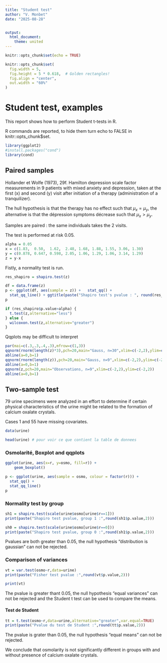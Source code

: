 ```yaml
---
title: "Student test"
author: "V. Monbet"
date: "2025-08-28"


output:
  html_document:
    theme: united
---
```


```r
knitr::opts_chunk$set(echo = TRUE)

knitr::opts_chunk$set(
  fig.width = 5, 
  fig.height = 5 * 0.618,  # Golden rectangles!
  fig.align = "center", 
  out.width = "60%"
)
```

# Student test, examples

This report shows how to perform Student t-tests in R. 

R commands are reported, to hide them turn echo to FALSE in knitr::opts_chunk$set. 

```r
library(ggplot2)
#install.packages("cond")
library(cond)
```
## Paired samples

 Hollander et Wolfe (1973), 29f.
 Hamilton depression scale factor measurements in 9 patients with  mixed anxiety and depression, taken at the first (x) and second  (y) visit after initiation of a therapy (administration of a tranquilizer).
 
 The hull hypothesis is that the therapy has no effect such that $\mu_x = \mu_y$, the alternative is that the dépression symptoms décrease such that $\mu_x > \mu_y$.
 
 Samples are paired : the same individuals takes the 2 visits. 

The test is performed at risk 0.05.
```r

alpha = 0.05
x = c(1.83,  0.50,  1.62,  2.48, 1.68, 1.88, 1.55, 3.06, 1.30)
y = c(0.878, 0.647, 0.598, 2.05, 1.06, 1.29, 1.06, 3.14, 1.29)
z = y-x

```

Fistly, a normality test is run. 
```r
res_shapiro = shapiro.test(z)

df = data.frame(z)
p <- ggplot(df, aes(sample = z)) +   stat_qq() +
  stat_qq_line() + ggtitle(paste("Shapiro test's pvalue : ", round(res_shapiro$p.value,2)))
p
```
```r
if (res_shapiro$p.value>alpha) {
  t.test(z,alternative="less")
} else {
  wilcoxon.test(z,alternative="greater")
}

```

Qqplots may be difficult to interpret
```r
par(mai=c(.3,.3,.4,.3),mfrow=c(1,3))
qqnorm(rnorm(length(z)*3),pch=20,main="Gauss, n=30",xlim=c(-2,2),ylim=c(-2,2))
abline(a=0,b=1)
qqnorm(rnorm(length(z)),pch=20,main="Gauss, n=9",xlim=c(-2,2),ylim=c(-2,2))
abline(a=0,b=1)
qqnorm(z,pch=20,main="Observations, n=9",xlim=c(-2,2),ylim=c(-2,2))
abline(a=0,b=1)
```

## Two-sample test 
 79 urine specimens were analyzed in an effort to determine  if certain physical characteristics of the urine might be related 
 to the formation of calcium oxalate crystals. 

 Cases 1 and 55 have missing covariates.


```r
data(urine)

head(urine) # pour voir ce que contient la table de donnees
```

### Osmolarité,  Boxplot and qqplots
```r

ggplot(urine, aes(x=r, y=osmo, fill=r)) + 
    geom_boxplot()
```

```r
p <- ggplot(urine, aes(sample = osmo, colour = factor(r))) +
  stat_qq() +
  stat_qq_line()
p
```

### Normality test by group
```r
sh1 = shapiro.test(scale(urine$osmo[urine$r==1]))
print(paste("Shapiro test pvalue, group 1 :",round(sh1$p.value,2)))

sh0 = shapiro.test(scale(urine$osmo[urine$r==0]))
print(paste("Shapiro test pvalue, group 0 :",round(sh1$p.value,2)))
```

Pvalues are both greater than  0.05, the null hypothesis "distribution is gaussian" can not be rejected. 

### Comparison of variances

```r
vt = var.test(osmo~r,data=urine)
print(paste("Fisher test pvalue :",round(vt$p.value,2)))

print(vt)
```
The pvalue is greater thant 0.05, the null hypothesis "equal variances" can not be rejected and the Student t test can be used to compare the means. 

#### Test de Student
```r
tt = t.test(osmo~r,data=urine,alternative="greater",var.equal=TRUE)
print(paste("Pvalue du test de Student :",round(tt$p.value,2)))
```

The pvalue is grater than 0.05, the null hypothesis "equal means" can not be rejected. 

We conclude that osmolarity is not significantly different in groups with and without presence of calcium oxalate crystals. 
<!-- # Calcium ----- -->
<!-- # Boxplot et qqplots -->
<!-- par(mfrow=c(1,3),mai=c(.3,.3,.2,.2)) -->
<!-- boxplot(calc~r,data=urine,xlab="groupe",ylab="osmo") -->
<!-- qqnorm(scale(urine$calc[urine$r==0]),main="Groupe 0",pch=20) -->
<!-- abline(a=0,b=1) -->
<!-- qqnorm(scale(urine$calc[urine$r==1]),main="Groupe 1",pch=20) -->
<!-- abline(a=0,b=1) -->

<!-- # Test de normalité par groupe -->
<!-- sh1 = shapiro.test(scale(urine$calc[urine$r==1])) -->
<!-- print(paste("Pvalue du test de Shapiro pour le groupe 1 :",round(sh1$p.value,2))) -->
<!-- sh0 = shapiro.test(scale(urine$calc[urine$r==0])) -->
<!-- print(paste("Pvalue du test de Shapiro pour le groupe 0 :",round(sh0$p.value,2))) -->
<!-- # Comparaison des variances -->
<!-- vt = var.test(osmo~r,data=urine) -->
<!-- print(paste("Pvalue du test de Fisher :",round(vt$p.value,2))) -->
<!-- print(vt) -->

<!-- # Test de Mann-Whitney-Wilcoson -->
<!-- W = wilcox.test(urine$calc[urine$r==1],urine$calc[urine$r==0],alternative="greater") -->
<!-- print(paste("Pvalue du test de Wilcoxon :",round(W$p.value,6))) -->


<!-- ``` -->

<!-- ## Including Plots -->

<!-- You can also embed plots, for example: -->

<!-- ```{r pressure, echo=FALSE} -->
<!-- plot(pressure) -->
<!-- ``` -->

<!-- Note that the `echo = FALSE` parameter was added to the code chunk to prevent printing of the R code that generated the plot. -->
